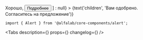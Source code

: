 



<Meta
    title='Компоненты/Alert'
    component={Alert}
/>


<!-- Canvas -->

<Story name='Alert'>
    <Alert
        view={select('view', ['common', 'negative', 'positive', 'attention'], 'common')}
        title={text('title', '')}
        hasCloser={boolean('hasCloser', false)}
        buttons={boolean('buttons', false) ? [
            <Button>Хорошо</Button>,
            <Button>Подробнее</Button>
        ] : null}
    >
        {text('children', 'Вам одобрено. Согласитесь на предложение')}
    </Alert>
</Story>


<!-- Docs -->

<ComponentHeader
    name='Alert'
    version={version}
    package='@alfalab/core-components/alert'
    stage={1}
/>

```tsx
import { Alert } from '@alfalab/core-components/alert';
```

<Tabs
    description={<Description />}
    props={<Props of={Alert} />}
    changelog={<Changelog />}
/>
